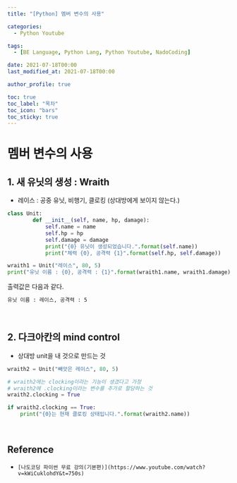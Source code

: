 ```yaml
---
title: "[Python] 멤버 변수의 사용"

categories:
  - Python Youtube

tags:
  - [BE Language, Python Lang, Python Youtube, NadoCoding]

date: 2021-07-18T00:00
last_modified_at: 2021-07-18T00:00

author_profile: true

toc: true
toc_label: "목차"
toc_icon: "bars"
toc_sticky: true
---
```


# 멤버 변수의 사용

## 1. 새 유닛의 생성 : Wraith

- 레이스 : 공중 유닛, 비행기, 클로킹 (상대방에게 보이지 않는다.)

```python
class Unit:
        def __init__(self, name, hp, damage):
            self.name = name
            self.hp = hp
            self.damage = damage
            print("{0} 유닛이 생성되었습니다.".format(self.name))
            print("체력 {0}, 공격력 {1}".format(self.hp, self.damage))

wraith1 = Unit("레이스", 80, 5)
print("유닛 이름 : {0}, 공격력 : {1}".format(wraith1.name, wraith1.damage))
```

출력값은 다음과 같다.

```markdown
유닛 이름 : 레이스, 공격력 : 5
```

<br />

## 2. 다크아칸의 mind control

- 상대방 unit을 내 것으로 만드는 것

```python
wraith2 = Unit("빼앗은 레이스", 80, 5)

# wraith2에는 clocking이라는 기능이 생겼다고 가정
# wraith2에 .clocking이라는 변수를 추가로 할당하는 것
wraith2.clocking = True

if wraith2.clocking == True:
    print("{0}는 현재 클로킹 상태입니다.".format(wraith2.name))
```

<br />

## Reference

- `[나도코딩 파이썬 무료 강의(기본편)](https://www.youtube.com/watch?v=kWiCuklohdY&t=750s)`
